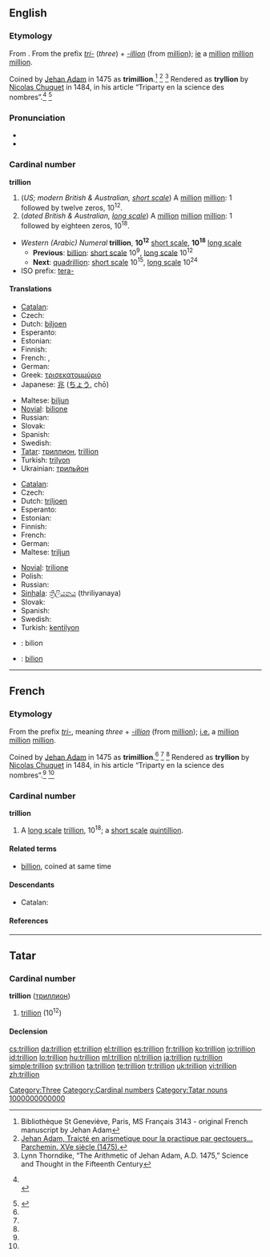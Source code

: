 {{also|Trillion}}
==English==
{{wikipedia|Long and short scales}}

===Etymology===
From {{etyl|fr}} {{term|trillion|lang=fr}}. From the prefix ''[[tri-]]'' (''three'') + ''[[-illion]]'' (from [[million]]); [[ie]] a [[million]] [[million]] [[million]].

Coined by [[w:Jehan Adam|Jehan Adam]] in 1475 as '''trimillion'''.<ref name="genevieve">Bibliothèque St Geneviève, Paris, MS Français 3143 - original French manuscript by Jehan Adam</ref> <ref name="parchemin">[http://www-bsg.univ-paris1.fr/la_reserve/expos/sciences/savants2.htm Jehan Adam, Traicté en arismetique pour la practique par gectouers… Parchemin. XVe siècle (1475).]</ref> <ref name="thorndike">Lynn Thorndike, “The Arithmetic of Jehan Adam, A.D. 1475,” Science and Thought in the Fifteenth Century</ref>
Rendered as '''tryllion''' by [[w:Nicolas Chuquet|Nicolas Chuquet]] in 1484, in his article “Triparty en la science des nombres”.<ref name="Chuquet1">
{{cite book
  | last = Chuquet
  | first = Nicolas
  | authorlink =
  | coauthors =
  | title = Triparty en la science des nombres (ISSN 9012-9458)
  | publisher = Aristide Marre, Bologna (Italy), 1880
  | date = written 1484, published 1880
  | location =
  | pages =
  | url =
  | doi =
  | id =
  | isbn = }}
<br>
{{cite web
  | last = &nbsp;&nbsp;&nbsp;Idem
  | first =
  | authorlink =
  | coauthors =
  | title =  Nicolas Chuquet's manuscript
  | work =
  | publisher = Published by www.miakinen.net
  | date =
  | url = http://www.miakinen.net/vrac/nombres#lettres_zillions
  | format =
  | doi =
  | accessdate = 2008-03-01}}
</ref> <ref name="Chuquet2">
{{cite web
  | last = Idem
  | first =
  | authorlink =
  | coauthors =
  | title =  Nicolas Chuquet's chapter
  | work =
  | publisher = Transcription by Michael Florencetime
  | date =
  | url = http://hexadecimal.florencetime.net/chuquet/triparty.htm
  | format =
  | doi =
  | accessdate = 2008-03-01}}
</ref>

===Pronunciation===
* {{audio|en-us-trillion.ogg|Audio (US)}}
* {{rhymes|ɪljən}}

===Cardinal number===
'''trillion'''

# (''US; modern British & Australian, [[w:Long and short scales|short scale]]'') A [[million]] [[million]]: 1 followed by twelve zeros, 10<sup>12</sup>.
# (''dated British & Australian, [[w:Long and short scales|long scale]]'') A [[million]] [[million]] [[million]]: 1 followed by eighteen zeros, 10<sup>18</sup>.

* ''Western (Arabic) Numeral'' '''trillion''', '''10<sup>12</sup>''' [[w:Long and short scales|short scale]], '''10<sup>18</sup>''' [[w:Long and short scales|long scale]]
** '''Previous''': [[billion]]: [[w:Long and short scales|short scale]] 10<sup>9</sup>, [[w:Long and short scales|long scale]] 10<sup>12</sup>
** '''Next''': [[quadrillion]]: [[w:Long and short scales|short scale]] 10<sup>15</sup>, [[w:Long and short scales|long scale]] 10<sup>24</sup>
* ISO prefix: [[tera-]]

====Translations====
{{trans-top|a million million, 10<sup>12</sup>}}
* [[Catalan]]: {{t+|ca|bilió}}
* Czech: {{t-|cs|bilión|m}}
* Dutch: [[biljoen]]
* Esperanto: {{t-|eo|duiliono|xs=Esperanto}}
* Estonian: {{t-|et|biljon}}
* Finnish: {{t+|fi|biljoona}}
* French: {{t+|fr|billion}}, {{t+|fr|trillion}}
* German: {{t+|de|Billion}}
* Greek: [[τρισεκατομμύριο]] {{n}}
* Japanese: [[兆]] ([[ちょう]], chō)
{{trans-mid}}
* Maltese: [[biljun]]
* [[Novial]]: [[bilione]]
* Russian: {{t+|ru|триллион|m|tr=trillión}}
* Slovak: {{t-|sk|bilión|m}}
* Spanish: {{t+|es|billón|m}}
* Swedish: {{t+|sv|biljon|c}}
* [[Tatar]]: [[триллион#Tatar|триллион]], [[trillion#Tatar|trillion]]
* Turkish: [[trilyon]]
* Ukrainian: [[трильйон]]
{{trans-bottom}}

{{trans-top|a million million million, 10<sup>18</sup>}}
* [[Catalan]]: {{t+|ca|trilió}}
* Czech: {{t-|cs|trilión|m}}
* Dutch: [[triljoen]]
* Esperanto: {{t-|eo|triiliono|xs=Esperanto}}
* Estonian: {{t-|et|triljon}}
* Finnish: {{t+|fi|triljoona}}
* French: {{t+|fr|trillion}}
* German: {{t+|de|Trillion}}
* Maltese: [[triljun]]
{{trans-mid}}
* [[Novial]]: [[trilione]]
* Polish: {{t+|pl|trylion|m}}
* Russian: {{t+|ru|квинтиллион|m|tr=kvintillión}}
* [[Sinhala]]: [[ත්‍රිලියනය]] (thriliyanaya)
* Slovak: {{t-|sk|trilión|m}}
* Spanish: {{t+|es|trillón|m}}
* Swedish: {{t+|sv|triljon|c}}
* Turkish: [[kentilyon]]
{{trans-bottom}}

{{checktrans}}
* {{ttbc|Bosnian}}: bilion {{m}}
* {{ttbc|Romanian}}: [[bilion]] {{n}}

[[Category:Three]]

----

==French==

===Etymology===
From the prefix ''[[tri-]]'', meaning ''three'' + ''[[-illion]]'' (from [[million]]); [[i.e.]] a [[million]] [[million]] [[million]].

Coined by [[w:Jehan Adam|Jehan Adam]] in 1475 as '''trimillion'''.<ref name="genevieve" /> <ref name="parchemin" /> <ref name="thorndike" />
Rendered as '''tryllion''' by [[w:Nicolas Chuquet|Nicolas Chuquet]] in 1484, in his article “Triparty en la science des nombres”.<ref name="Chuquet1" /> <ref name="Chuquet2" />

===Cardinal number===
'''trillion'''

# A [[w:Long and short scales|long scale]] [[trillion#English|trillion]], 10<sup>18</sup>; a [[w:Long and short scales|short scale]] [[quintillion]].

====Related terms====
* [[billion]], coined at same time

====Descendants====
* Catalan: {{l|ca|trilió}}

====References====
<references/>

----

==Tatar==

===Cardinal number===
'''trillion''' ([[триллион]])

# {{cardinal|lang=tt}} [[trillion]] (10<sup>12</sup>)

====Declension====
{{crh-latin-noun|nıñ|ga|nı|da|nan}}

[[Category:Cardinal numbers]]
[[Category:Tatar nouns]]
[[Category:tt:Cardinal numbers|1000000000000]]

[[cs:trillion]]
[[da:trillion]]
[[et:trillion]]
[[el:trillion]]
[[es:trillion]]
[[fr:trillion]]
[[ko:trillion]]
[[io:trillion]]
[[id:trillion]]
[[lo:trillion]]
[[hu:trillion]]
[[ml:trillion]]
[[nl:trillion]]
[[ja:trillion]]
[[ru:trillion]]
[[simple:trillion]]
[[sv:trillion]]
[[ta:trillion]]
[[te:trillion]]
[[tr:trillion]]
[[uk:trillion]]
[[vi:trillion]]
[[zh:trillion]]